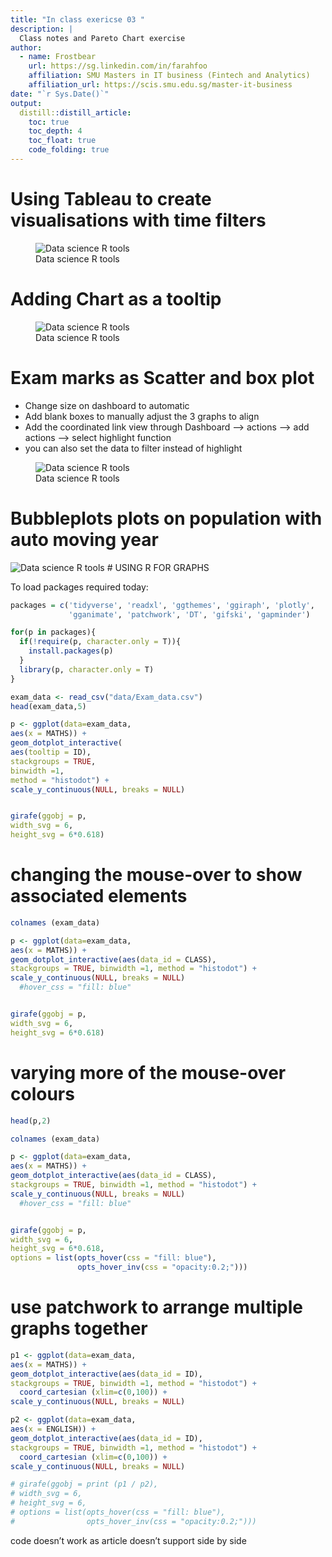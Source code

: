 ```yaml
---
title: "In class exericse 03 "
description: |
  Class notes and Pareto Chart exercise
author:
  - name: Frostbear 
    url: https://sg.linkedin.com/in/farahfoo
    affiliation: SMU Masters in IT business (Fintech and Analytics)
    affiliation_url: https://scis.smu.edu.sg/master-it-business
date: "`r Sys.Date()`"
output: 
  distill::distill_article:
    toc: true
    toc_depth: 4
    toc_float: true
    code_folding: true
---
```




# Using Tableau to create visualisations with time filters
![Data science R tools](C:/farahfoo/VA/In_Class_ex/In-class_Ex03/Tableau1.png)


# Adding Chart as a tooltip
![Data science R tools](C:/farahfoo/VA/In_Class_ex/In-class_Ex03/Tableau2.png)

# Exam marks as Scatter and box plot

* Change size on dashboard to automatic
* Add blank boxes to manually adjust the 3 graphs to align
* Add the coordinated link view through Dashboard --> actions --> add actions --> select highlight function
* you can also set the data to filter instead of highlight

![Data science R tools](C:/farahfoo/VA/In_Class_ex/In-class_Ex03/Tableau3.png)

# Bubbleplots plots on population with auto moving year
![Data science R tools](C:/farahfoo/VA/In_Class_ex/In-class_Ex03/Tableau4.png)
# USING R FOR GRAPHS


To load packages required today:

```r
packages = c('tidyverse', 'readxl', 'ggthemes', 'ggiraph', 'plotly', 
             'gganimate', 'patchwork', 'DT', 'gifski', 'gapminder')

for(p in packages){
  if(!require(p, character.only = T)){
    install.packages(p)
  }
  library(p, character.only = T)
}

exam_data <- read_csv("data/Exam_data.csv")
head(exam_data,5)
```


```r
p <- ggplot(data=exam_data,
aes(x = MATHS)) + 
geom_dotplot_interactive(
aes(tooltip = ID),
stackgroups = TRUE,
binwidth =1,
method = "histodot") +
scale_y_continuous(NULL, breaks = NULL)


girafe(ggobj = p,
width_svg = 6,
height_svg = 6*0.618)

```


# changing the mouse-over to show associated elements
```r

colnames (exam_data)

p <- ggplot(data=exam_data,
aes(x = MATHS)) + 
geom_dotplot_interactive(aes(data_id = CLASS),
stackgroups = TRUE, binwidth =1, method = "histodot") +
scale_y_continuous(NULL, breaks = NULL)
  #hover_css = "fill: blue"


girafe(ggobj = p,
width_svg = 6,
height_svg = 6*0.618)

```



# varying more of the mouse-over colours
```r

head(p,2)

colnames (exam_data)

p <- ggplot(data=exam_data,
aes(x = MATHS)) + 
geom_dotplot_interactive(aes(data_id = CLASS),
stackgroups = TRUE, binwidth =1, method = "histodot") +
scale_y_continuous(NULL, breaks = NULL)
  #hover_css = "fill: blue"


girafe(ggobj = p,
width_svg = 6,
height_svg = 6*0.618,
options = list(opts_hover(css = "fill: blue"),
               opts_hover_inv(css = "opacity:0.2;")))

```

# use patchwork to arrange multiple graphs together 

```r

p1 <- ggplot(data=exam_data,
aes(x = MATHS)) + 
geom_dotplot_interactive(aes(data_id = ID),
stackgroups = TRUE, binwidth =1, method = "histodot") +
  coord_cartesian (xlim=c(0,100)) +
scale_y_continuous(NULL, breaks = NULL)

p2 <- ggplot(data=exam_data,
aes(x = ENGLISH)) + 
geom_dotplot_interactive(aes(data_id = ID),
stackgroups = TRUE, binwidth =1, method = "histodot") +
  coord_cartesian (xlim=c(0,100)) +
scale_y_continuous(NULL, breaks = NULL)

# girafe(ggobj = print (p1 / p2),
# width_svg = 6,
# height_svg = 6,
# options = list(opts_hover(css = "fill: blue"),
#                opts_hover_inv(css = "opacity:0.2;")))

```

<aside>
code doesn't work as article doesn't support side by side
</aside>



